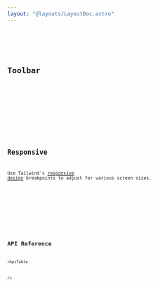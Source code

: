 ```yaml
---
layout: "@layouts/LayoutDoc.astro"
---
```




<Preview client:load>
  <Fragment slot="preview">
    <Example client:load />
  </Fragment>
  <Fragment slot="code">
    <Code code={ExampleRaw} lang="svelte" />
  </Fragment>
</Preview>

## Toolbar

<Preview client:load>
  <Fragment slot="preview">
    <ExampleToolbar client:load />
  </Fragment>
  <Fragment slot="code">
    <Code code={ExampleToolbarRaw} lang="svelte" />
  </Fragment>
</Preview>

## Responsive

Use Tailwind's [responsive design](https://tailwindcss.com/docs/responsive-design) breakpoints to adjust for various screen sizes.

<Preview client:load>
  <Fragment slot="preview">
    <ExampleResponsive client:load />
  </Fragment>
  <Fragment slot="code">
    <Code code={ExampleResponsiveRaw} lang="svelte" />
  </Fragment>
</Preview>

## API Reference

<ApiTable

/>
